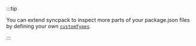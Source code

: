 :::tip

You can extend syncpack to inspect more parts of your package.json files by defining your own [`customTypes`](/config/custom-types).

:::
